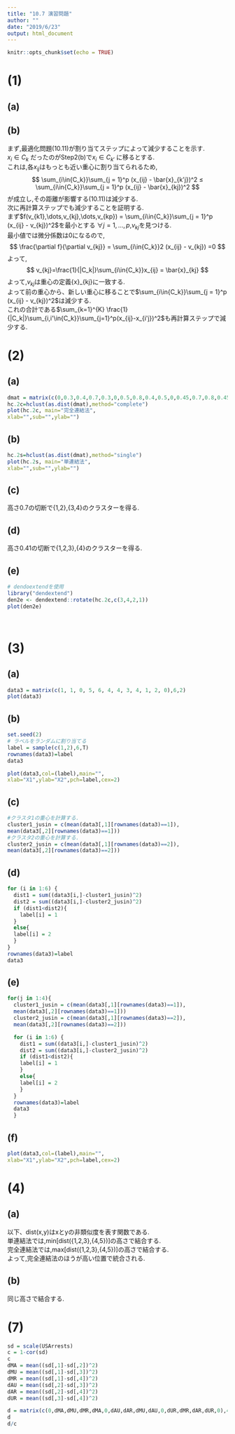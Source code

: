 ---
title: "10.7 演習問題"
author: ""
date: "2019/6/23"
output: html_document
---

```{r setup, include=FALSE}
knitr::opts_chunk$set(echo = TRUE)
```

# (1)
## (a)

\begin{eqnarray}

&   & \frac{1}{|C_k|}\sum_{i,i'\in{C_k}}\sum_{j=1}^p(x_{ij}-x_{i'j})^2 \\

& = & \frac{1}{|C_k|}\sum_{i\in{C_k}} \left\{ {\sum_{j=1}^p(x_{ij}-x_{1j})^2} + {\sum_{j=1}^p(x_{ij}-x_{2j})^2}
+ \cdots + {\sum_{j=1}^p(x_{ij}-x_{|C_k|j})^2} \right\} \\

& = & \frac{1}{|C_k|}\sum_{i\in{C_k}}  \sum_{j=1}^p 
\left\{ |C_k|x_{ij}^2 -2(x_{1j} + x_{2j} + \cdots + x_{|C_k|j})x_{ij} + (x_{1j}^2 + x_{1j}^2 + \cdots +x_{|c_k|j}^2) \right\}
(∵二乗を展開) \\

& = & 
\sum_{i\in{C_k}}  \sum_{j=1}^p
\left( x_{ij}^2 -2\frac{1}{|C_k|}\sum_{i'=1}^{|C_k|}x_{i'j} x_{ij}
\right)
 + 
\sum_{i\in{C_k}}  \sum_{j=1}^p
\left(
\frac{\sum_{i\in{C_k}}x_{ij}^2}{|C_k|}
\right) \\

& = & 
\sum_{i\in{C_k}}  \sum_{j=1}^p
\left( x_{ij}^2 -2\bar{x}_{kj} x_{ij} + \bar{x}_{kj}^2
\right)
 + 
\sum_{i\in{C_k}}  \sum_{j=1}^p
\left(
\frac{\sum_{i\in{C_k}}x_{ij}^2}{|C_k|} - \bar{x}_{kj}^2
\right) 
(∵\bar{x}_{kj}^2を挿入) \\

& = &
\sum_{i\in{C_k}}\sum_{j=1}^p(x_{ij}-\bar{x}_{kj})^2
+ \sum_{i\in{C_k}}\sum_{j=1}^p(x_{ij}-\bar{x}_{kj})^2 \\

& = &
2\sum_{i\in{C_k}}\sum_{j=1}^p(x_{ij}-\bar{x}_{kj})^2

\end{eqnarray}

## (b)
まず,最適化問題(10.11)が割り当てステップによって減少することを示す.<br>
$x_i\in C_k$ だったのがStep2(b)で$x_{i} \in C_{k'}$ に移るとする.<br>
これは,各$x_{ij}$はもっとも近い重心に割り当てられるため,
$$
\sum_{i\in{C_k}}\sum_{j = 1}^p (x_{ij} - \bar{x}_{k'j})^2 ≤ \sum_{i\in{C_k}}\sum_{j = 1}^p (x_{ij} - \bar{x}_{kj})^2
$$
が成立し,その距離が影響する(10.11)は減少する.<br>
次に再計算ステップでも減少することを証明する.<br>
まず$f(v_{k1},\dots,v_{kj},\dots,v_{kp}) = \sum_{i\in{C_k}}\sum_{j = 1}^p (x_{ij} - v_{kj})^2$を最小とする
$\forall j=1,\dots,p$,$v_{kj}$を見つける.<br>
最小値では微分係数は0になるので,
$$
\frac{\partial f}{\partial v_{kj}} = \sum_{i\in{C_k}}2 (x_{ij} - v_{kj}) =0
$$
よって,
$$
v_{kj}=\frac{1}{|C_k|}\sum_{i\in{C_k}}x_{ij} = \bar{x}_{kj}
$$
よって,$v_{kj}$は重心の定義\bar{x}_{kj}に一致する.<br>
よって前の重心から、新しい重心に移ることで$\sum_{i\in{C_k}}\sum_{j = 1}^p (x_{ij} - v_{kj})^2$は減少する.<br>
これの合計である$\sum_{k=1}^{K}
\frac{1}{|C_k|}\sum_{i,i'\in{C_k}}\sum_{j=1}^p(x_{ij}-x_{i'j})^2$も再計算ステップで減少する.<br>

# (2)
## (a)
```{r}
dmat = matrix(c(0,0.3,0.4,0.7,0.3,0,0.5,0.8,0.4,0.5,0,0.45,0.7,0.8,0.45,0),4,4)
hc.2c=hclust(as.dist(dmat),method="complete")
plot(hc.2c, main="完全連結法",
xlab="",sub="",ylab="")
```

## (b)
```{r}
hc.2s=hclust(as.dist(dmat),method="single")
plot(hc.2s, main="単連結法",
xlab="",sub="",ylab="")
```

## (c)
高さ0.7の切断で{1,2},{3,4}のクラスターを得る.

## (d)
高さ0.41の切断で{1,2,3},{4}のクラスターを得る.

## (e)
```{r}
# dendoextendを使用
library("dendextend")
den2e <- dendextend::rotate(hc.2c,c(3,4,2,1))
plot(den2e)
```

<br>

# (3)
## (a)
```{r}
data3 = matrix(c(1, 1, 0, 5, 6, 4, 4, 3, 4, 1, 2, 0),6,2)
plot(data3)
```

## (b)
```{r}
set.seed(2)
# ラベルをランダムに割り当てる
label = sample(c(1,2),6,T)
rownames(data3)=label
data3

plot(data3,col=(label),main="",
xlab="X1",ylab="X2",pch=label,cex=2)
```

## (c)

```{r}
#クラスタ1の重心を計算する.
cluster1_jusin = c(mean(data3[,1][rownames(data3)==1]),
mean(data3[,2][rownames(data3)==1]))
#クラスタ2の重心を計算する.
cluster2_jusin = c(mean(data3[,1][rownames(data3)==2]),
mean(data3[,2][rownames(data3)==2]))
```


## (d)
```{r}
for (i in 1:6) {
  dist1 = sum((data3[i,]-cluster1_jusin)^2)
  dist2 = sum((data3[i,]-cluster2_jusin)^2)
  if (dist1<dist2){
    label[i] = 1
  }
  else{
  label[i] = 2
  }
}
rownames(data3)=label
data3
```

## (e)
```{r}
for(j in 1:4){
  cluster1_jusin = c(mean(data3[,1][rownames(data3)==1]),
  mean(data3[,2][rownames(data3)==1]))
  cluster2_jusin = c(mean(data3[,1][rownames(data3)==2]),
  mean(data3[,2][rownames(data3)==2]))

  for (i in 1:6) {
    dist1 = sum((data3[i,]-cluster1_jusin)^2)
    dist2 = sum((data3[i,]-cluster2_jusin)^2)
    if (dist1<dist2){
    label[i] = 1
    }
    else{
    label[i] = 2
    }
  }
  rownames(data3)=label
  data3
  }
```

## (f)
```{r}
plot(data3,col=(label),main="",
xlab="X1",ylab="X2",pch=label,cex=2)
```

# (4)
## (a)
以下、dist(x,y)はxとyの非類似度を表す関数である.<br>
単連結法では,min[dist({1,2,3},{4,5})]の高さで結合する.<br>
完全連結法では,max[dist({1,2,3},{4,5})]の高さで結合する.<br>
よって,完全連結法のほうが高い位置で統合される.

## (b)
同じ高さで結合する.


# (7)
```{r}
sd = scale(USArrests)
c = 1-cor(sd)
c
dMA = mean((sd[,1]-sd[,2])^2)
dMU = mean((sd[,1]-sd[,3])^2)
dMR = mean((sd[,1]-sd[,4])^2)
dAU = mean((sd[,2]-sd[,3])^2)
dAR = mean((sd[,2]-sd[,4])^2)
dUR = mean((sd[,3]-sd[,4])^2)

d = matrix(c(0,dMA,dMU,dMR,dMA,0,dAU,dAR,dMU,dAU,0,dUR,dMR,dAR,dUR,0),4,4)
d
d/c
```


